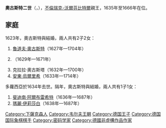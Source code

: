 {{Unreferenced|time=2021-03-02T05:38:45+00:00}}
{{Infobox noble
| name        = 奧古斯特二世
| image       = August d.J..jpg
| succession  = 不倫瑞克-沃爾芬比特爾親王
| reign       = 1635年 — 1666年
| predecessor = [[腓特烈·烏爾里希_(不倫瑞克-沃爾芬比特爾)|腓特烈·烏爾里希]]
| successor   = [[魯道夫·奧古斯特_(不倫瑞克-沃爾芬比特爾)|魯道夫·奧古斯特]]
| birth_date  = {{birth_date|1579|4|10|df=yes}}
| birth_place = [[丹嫩貝格|丹嫩貝格]]
| death_date  = {{death date and age|1666|9|17|1579|4|10|df=yes}}
| death_place = [[沃爾芬比特爾|沃爾芬比特爾]]
| noble family= [[韋爾夫家族|韋爾夫家族]]
| spouse      = {{link-en|安哈特-采爾布斯特的多蘿西亞|Dorothea of Anhalt-Zerbst}}<br>{{link-en|梅克倫堡的伊莉莎白·索菲|Duchess Elisabeth Sophie of Mecklenburg}}
| father      = [[海因里希_(不倫瑞克-丹嫩貝格)|丹嫩貝格公爵海因里希]]
| mother      = 薩克森-勞恩堡的烏爾蘇拉
}}
'''奧古斯特二世'''（{{lang-de|August II.}}，{{bd|1579年|4月10日|1666年|9月17日}}），[[布倫瑞克-沃爾芬比特爾親王國|不倫瑞克-沃爾芬比特爾]]親王，1635年至1666年在位。

== 家庭 ==
1623年，奧古斯特與{{link-en|安哈特-采爾布斯特的多蘿西亞|Dorothea of Anhalt-Zerbst}}結婚，兩人共有2子2女：
# [[魯道夫·奧古斯特_(不倫瑞克-沃爾芬比特爾)|魯道夫·奧古斯特]]（1627年—1704年）
# {{link-en|希比爾·烏爾蘇拉 (不倫瑞克-沃爾芬比特爾)|Sibylle Ursula von Braunschweig-Lüneburg|希比爾·烏爾蘇拉}}（1629年—1671年）
# 克拉拉·奧古斯塔（1632年—1700年）
# [[安東·烏爾里希_(不倫瑞克-沃爾芬比特爾)|安東·烏爾里希]]（1633年—1714年）

多蘿西亞於1634年去世。隔年，奧古斯特與{{link-en|梅克倫堡的伊莉莎白·索菲|Duchess Elisabeth Sophie of Mecklenburg}}結婚，兩人共有1子1女：
# [[斐迪南·阿爾布雷希特一世|斐迪南·阿爾布雷希特]]（1636年—1687年）
# [[瑪麗·伊莉莎白_(不倫瑞克-沃爾芬比特爾)|瑪麗·伊莉莎白]]（1638年—1687年）

{{S-start}}
{{S-hou|[[韋爾夫家族|韋爾夫王朝]]|1579年|4月10日|1666年|9月17日}}
{{s-reg}}
{{S-bef|before={{link-en|腓特烈·烏爾里希 (不倫瑞克-沃爾芬比特爾)|Frederick Ulrich, Duke of Brunswick-Lüneburg|腓特烈·烏爾里希}}}}
{{S-ttl|title=[[不倫瑞克統治者列表|不倫瑞克-呂訥堡公爵]]<br />[[布倫瑞克-沃爾芬比特爾親王國|不倫瑞克-沃爾芬比特爾親王]]|years=1635年 — 1666年}}
{{S-aft|after=[[魯道夫·奧古斯特_(不倫瑞克-沃爾芬比特爾)|魯道夫·奧古斯特]]}}
{{S-end}}

[[Category:下薩克森人|Category:下薩克森人]]
[[Category:韦尔夫王朝|Category:韦尔夫王朝]]
[[Category:德国王子|Category:德国王子]]
[[Category:德国国际象棋棋手|Category:德国国际象棋棋手]]
[[Category:密码学家|Category:密码学家]]
[[Category:德國非虛構作品作家|Category:德國非虛構作品作家]]